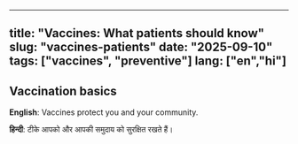 
---
title: "Vaccines: What patients should know"
slug: "vaccines-patients"
date: "2025-09-10"
tags: ["vaccines", "preventive"]
lang: ["en","hi"]
---

## Vaccination basics

**English**: Vaccines protect you and your community.

**हिन्दी**: टीके आपको और आपकी समुदाय को सुरक्षित रखते हैं।
